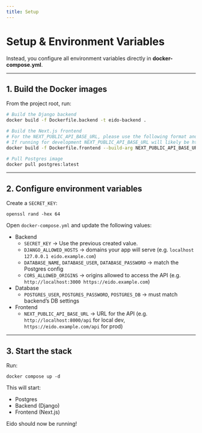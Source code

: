 ```yaml
---
title: Setup
---
```


# Setup & Environment Variables
 
Instead, you configure all environment variables directly in **docker-compose.yml**.

---

## 1. Build the Docker images

From the project root, run:

```bash
# Build the Django backend
docker build -f Dockerfile.backend -t eido-backend .

# Build the Next.js frontend
# For the NEXT_PUBLIC_API_BASE_URL, please use the following format and replace with your IP or domain: http://<domain_or_ip>/api
# If running for development NEXT_PUBLIC_API_BASE_URL will likely be http://127.0.0.1:8000/api, pointing to your Django URL
docker build -f Dockerfile.frontend --build-arg NEXT_PUBLIC_API_BASE_URL="<insert_url>" -t eido-frontend .

# Pull Postgres image
docker pull postgres:latest
```

---

## 2. Configure environment variables

Create a `SECRET_KEY`:

```
openssl rand -hex 64
```

Open `docker-compose.yml` and update the following values:
- Backend
    - `SECRET_KEY` → Use the previous created value.
    - `DJANGO_ALLOWED_HOSTS` → domains your app will serve (e.g. `localhost 127.0.0.1 eido.example.com`)
    - `DATABASE_NAME`, `DATABASE_USER`, `DATABASE_PASSWORD` → match the Postgres config
    - `CORS_ALLOWED_ORIGINS` → origins allowed to access the API (e.g. `http://localhost:3000 https://eido.example.com`)
- Database
    - `POSTGRES_USER`, `POSTGRES_PASSWORD`, `POSTGRES_DB` → must match backend’s DB settings
- Frontend
    - `NEXT_PUBLIC_API_BASE_URL` → URL for the API (e.g. `http://localhost:8000/api` for local dev, `https://eido.example.com/api` for prod)

---

## 3. Start the stack

Run:
```
docker compose up -d
```

This will start:
- Postgres
- Backend (Django)
- Frontend (Next.js)

Eido should now be running!